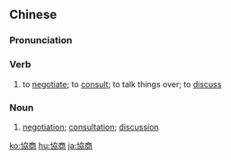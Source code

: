 {{also|协商}}
==Chinese==
{{zh-forms|s=协商}}

===Pronunciation===
{{zh-pron
|m=xiéshāng
|c=hip3 soeng1
|mn=qz,tw,xm:hia̍p-siong/zz:hia̍p-siang
|cat=v,n
}}

===Verb===
{{zh-verb}}

# to [[negotiate]]; to [[consult]]; to talk things over; to [[discuss]]

===Noun===
{{zh-noun}}

# [[negotiation]]; [[consultation]]; [[discussion]]
#: {{zh-x|民主 協商|democratic '''consultation'''}}

{{zh-cat|Advanced}}

[[ko:協商]]
[[hu:協商]]
[[ja:協商]]